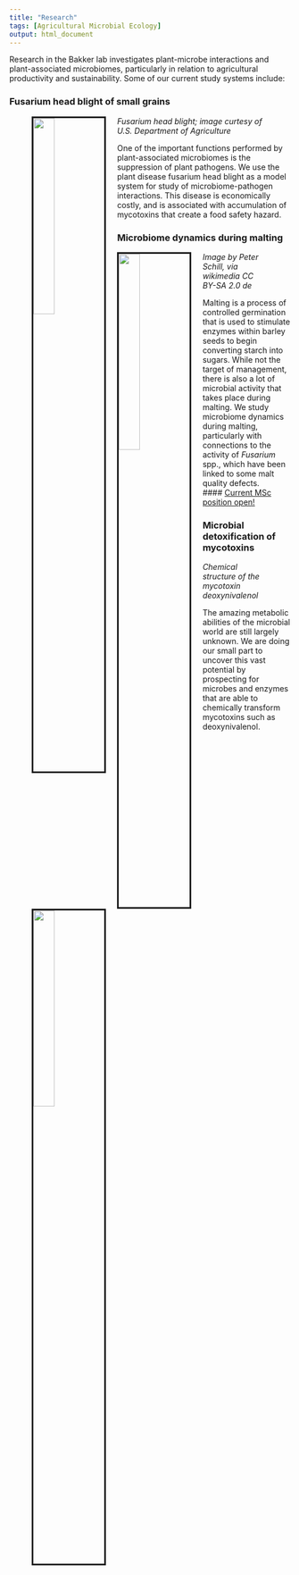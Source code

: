 ```yaml
---
title: "Research"
tags: [Agricultural Microbial Ecology]
output: html_document
---
```

  
Research in the Bakker lab investigates plant-microbe interactions and plant-associated microbiomes, particularly in relation to agricultural productivity and sustainability. Some of our current study systems include:  
  
  
### Fusarium head blight of small grains  
<figure>
  <img src="media/FHB_viaARS.jpg" style="width:30%; border:3px solid; margin-right: 20px" align="left">
  <figcaption>*Fusarium head blight; image curtesy of U.S. Department of Agriculture*</figcaption>
</figure> 
One of the important functions performed by plant-associated microbiomes is the suppression of plant pathogens. We use the plant disease fusarium head blight as a model system for study of microbiome-pathogen interactions. This disease is economically costly, and is associated with accumulation of mycotoxins that create a food safety hazard.  
  
  
### Microbiome dynamics during malting  
<figure>
  <img src="media/Malt_viaWikipedia_1280px-Grünmalz.jpg" style="width:30%; border:3px solid; margin-right: 20px" align="left">
  <figcaption>*Image by Peter Schill, via wikimedia CC BY-SA 2.0 de*</figcaption>
</figure> 
Malting is a process of controlled germination that is used to stimulate enzymes within barley seeds to begin converting starch into sugars. While not the target of management, there is also a lot of microbial activity that takes place during malting. We study microbiome dynamics during malting, particularly with connections to the activity of *Fusarium* spp., which have been linked to some malt quality defects.  
#### [Current MSc position open!](media/Fusarium_MaltingBarley_MScPosition_UManitoba.pdf)  
  
  
### Microbial detoxification of mycotoxins  
<figure>
  <img src="media/DON_structure.png" style="width:30%; border:3px solid; margin-right: 20px" align="left">
  <figcaption>*Chemical structure of the mycotoxin deoxynivalenol*</figcaption>
</figure> 
The amazing metabolic abilities of the microbial world are still largely unknown. We are doing our small part to uncover this vast potential by prospecting for microbes and enzymes that are able to chemically transform mycotoxins such as deoxynivalenol.  
